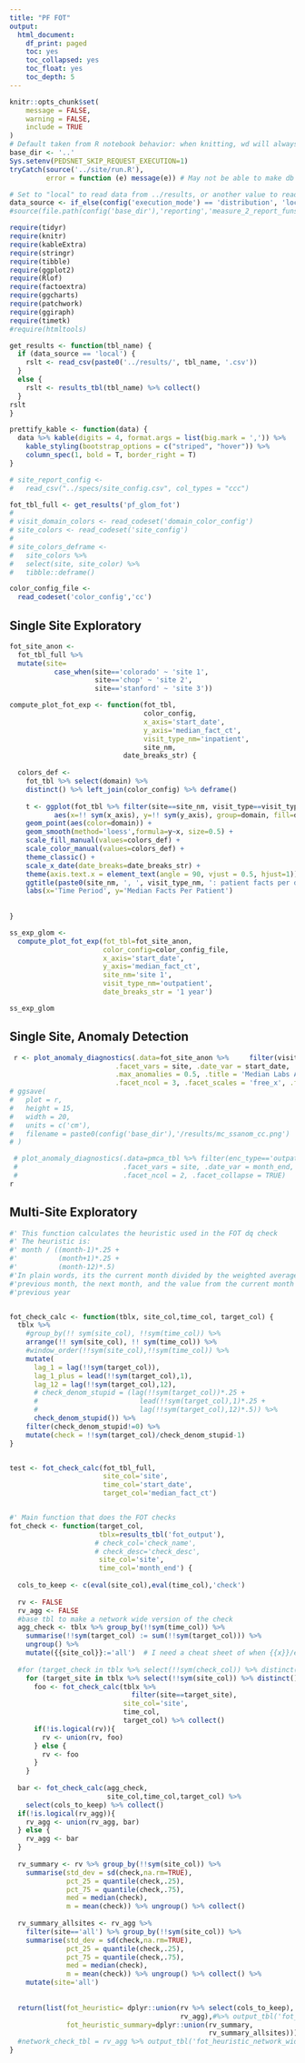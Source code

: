 ```yaml
---
title: "PF FOT"
output:
  html_document:
    df_print: paged
    toc: yes
    toc_collapsed: yes
    toc_float: yes
    toc_depth: 5
---
```


```r
knitr::opts_chunk$set(
	message = FALSE,
	warning = FALSE,
	include = TRUE
)
# Default taken from R notebook behavior: when knitting, wd will always be location of notebook
base_dir <- '..'
Sys.setenv(PEDSNET_SKIP_REQUEST_EXECUTION=1)
tryCatch(source('../site/run.R'),
         error = function (e) message(e)) # May not be able to make db connection

# Set to "local" to read data from ../results, or another value to read from db
data_source <- if_else(config('execution_mode') == 'distribution', 'local', 'not_local')
#source(file.path(config('base_dir'),'reporting','measure_2_report_funs.R'))

require(tidyr)
require(knitr)
require(kableExtra)
require(stringr)
require(tibble)
require(ggplot2)
require(Rlof)
require(factoextra)
require(ggcharts)
require(patchwork)
require(ggiraph)
require(timetk)
#require(htmltools)

get_results <- function(tbl_name) {
  if (data_source == 'local') {
    rslt <- read_csv(paste0('../results/', tbl_name, '.csv'))
  }
  else {
    rslt <- results_tbl(tbl_name) %>% collect()
  }
rslt
}

prettify_kable <- function(data) {
  data %>% kable(digits = 4, format.args = list(big.mark = ',')) %>%
    kable_styling(bootstrap_options = c("striped", "hover")) %>%
    column_spec(1, bold = T, border_right = T)
}

# site_report_config <-
#   read_csv("../specs/site_config.csv", col_types = "ccc")

fot_tbl_full <- get_results('pf_glom_fot')
# 
# visit_domain_colors <- read_codeset('domain_color_config')
# site_colors <- read_codeset('site_config')
# 
# site_colors_deframe <-
#   site_colors %>%
#   select(site, site_color) %>%
#   tibble::deframe()

color_config_file <- 
  read_codeset('color_config','cc')

```

## Single Site Exploratory
```r


fot_site_anon <- 
  fot_tbl_full %>% 
  mutate(site=
           case_when(site=='colorado' ~ 'site 1',
                     site=='chop' ~ 'site 2',
                     site=='stanford' ~ 'site 3'))

compute_plot_fot_exp <- function(fot_tbl,
                                 color_config,
                                 x_axis='start_date',
                                 y_axis='median_fact_ct',
                                 visit_type_nm='inpatient',
                                 site_nm,
                            date_breaks_str) {
  
  colors_def <- 
    fot_tbl %>% select(domain) %>% 
    distinct() %>% left_join(color_config) %>% deframe()
  
    t <- ggplot(fot_tbl %>% filter(site==site_nm, visit_type==visit_type_nm),
           aes(x=!! sym(x_axis), y=!! sym(y_axis), group=domain, fill=domain)) +
    geom_point(aes(color=domain)) +
    geom_smooth(method='loess',formula=y~x, size=0.5) +
    scale_fill_manual(values=colors_def) +
    scale_color_manual(values=colors_def) + 
    theme_classic() +
    scale_x_date(date_breaks=date_breaks_str) +
    theme(axis.text.x = element_text(angle = 90, vjust = 0.5, hjust=1)) +
    ggtitle(paste0(site_nm, ', ', visit_type_nm, ': patient facts per domain')) +
    labs(x='Time Period', y='Median Facts Per Patient')
    
 
}

ss_exp_glom <- 
  compute_plot_fot_exp(fot_tbl=fot_site_anon,
                       color_config=color_config_file,
                       x_axis='start_date',
                       y_axis='median_fact_ct',
                       site_nm='site 1',
                       visit_type_nm='outpatient',
                       date_breaks_str = '1 year')

ss_exp_glom

```

## Single Site, Anomaly Detection

```r


 r <- plot_anomaly_diagnostics(.data=fot_site_anon %>%     filter(visit_type=='outpatient',domain=='labs'), 
                          .facet_vars = site, .date_var = start_date, .value=median_fact_ct, .alpha=0.10, .legend_show = FALSE,
                          .max_anomalies = 0.5, .title = 'Median Labs Across Time for Outpatient Visits: Anomaly Detection Across Sites',
                          .facet_ncol = 3, .facet_scales = 'free_x', .facet_collapse = TRUE, .interactive = FALSE)
# ggsave(
#   plot = r,
#   height = 15,
#   width = 20,
#   units = c('cm'),
#   filename = paste0(config('base_dir'),'/results/mc_ssanom_cc.png')
# )

 # plot_anomaly_diagnostics(.data=pmca_tbl %>% filter(enc_type=='outpatient',grp=='complex_chronic', cohort=='vx'), 
 #                          .facet_vars = site, .date_var = month_end, .value=prop_grp, .alpha=0.1,
 #                          .facet_ncol = 2, .facet_collapse = TRUE)
r
```

## Multi-Site Exploratory


```r

#' This function calculates the heuristic used in the FOT dq check
#' The heuristic is:
#' month / ((month-1)*.25 +
#'          (month+1)*.25 +
#'          (month-12)*.5)
#'In plain words, its the current month divided by the weighted average of the
#'previous month, the next month, and the value from the current month in the
#'previous year


fot_check_calc <- function(tblx, site_col,time_col, target_col) {
  tblx %>%
    #group_by(!! sym(site_col), !!sym(time_col)) %>% 
    arrange(!! sym(site_col), !! sym(time_col)) %>% 
    #window_order(!!sym(site_col),!!sym(time_col)) %>%
    mutate(
      lag_1 = lag(!!sym(target_col)),
      lag_1_plus = lead(!!sym(target_col),1),
      lag_12 = lag(!!sym(target_col),12),
      # check_denom_stupid = (lag(!!sym(target_col))*.25 +
      #                         lead(!!sym(target_col),1)*.25 +
      #                         lag(!!sym(target_col),12)*.5)) %>%
      check_denom_stupid()) %>% 
    filter(check_denom_stupid!=0) %>%
    mutate(check = !!sym(target_col)/check_denom_stupid-1)
}


test <- fot_check_calc(fot_tbl_full,
                       site_col='site',
                       time_col='start_date',
                       target_col='median_fact_ct')


#' Main function that does the FOT checks
fot_check <- function(target_col,
                      tblx=results_tbl('fot_output'),
                     # check_col='check_name',
                     # check_desc='check_desc',
                      site_col='site',
                      time_col='month_end') {
  
  cols_to_keep <- c(eval(site_col),eval(time_col),'check')
  
  rv <- FALSE
  rv_agg <- FALSE
  #base tbl to make a network wide version of the check
  agg_check <- tblx %>% group_by(!!sym(time_col)) %>%
    summarise(!!sym(target_col) := sum(!!sym(target_col))) %>%
    ungroup() %>%
    mutate({{site_col}}:='all')  # I need a cheat sheet of when {{x}}/eval(x)/!!sym(x) will actually work
  
  #for (target_check in tblx %>% select(!!sym(check_col)) %>% distinct() %>% pull()) {
    for (target_site in tblx %>% select(!!sym(site_col)) %>% distinct() %>% pull()) {
      foo <- fot_check_calc(tblx %>%
                              filter(site==target_site),
                            site_col='site',
                            time_col,
                            target_col) %>% collect()
      if(!is.logical(rv)){
        rv <- union(rv, foo)
      } else {
        rv <- foo
      }
    }
    
  bar <- fot_check_calc(agg_check,
                        site_col,time_col,target_col) %>%
    select(cols_to_keep) %>% collect()
  if(!is.logical(rv_agg)){
    rv_agg <- union(rv_agg, bar)
  } else {
    rv_agg <- bar
  }
  
  rv_summary <- rv %>% group_by(!!sym(site_col)) %>%
    summarise(std_dev = sd(check,na.rm=TRUE),
              pct_25 = quantile(check,.25),
              pct_75 = quantile(check,.75),
              med = median(check),
              m = mean(check)) %>% ungroup() %>% collect()
  
  rv_summary_allsites <- rv_agg %>%
    filter(site=='all') %>% group_by(!!sym(site_col)) %>%
    summarise(std_dev = sd(check,na.rm=TRUE),
              pct_25 = quantile(check,.25),
              pct_75 = quantile(check,.75),
              med = median(check),
              m = mean(check)) %>% ungroup() %>% collect() %>%
    mutate(site='all')
  
  
  return(list(fot_heuristic= dplyr::union(rv %>% select(cols_to_keep),
                                          rv_agg),#%>% output_tbl('fot_heuristic'),
              fot_heuristic_summary=dplyr::union(rv_summary,
                                                 rv_summary_allsites))) #%>% output_tbl('fot_heuristic_summary'),
  #network_check_tbl = rv_agg %>% output_tbl('fot_heuristic_network_wide')))
}



```


